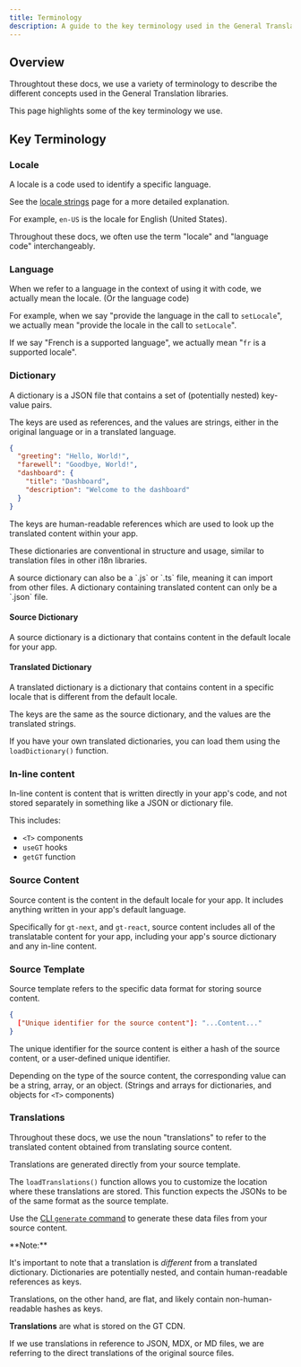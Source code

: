 ```yaml
---
title: Terminology
description: A guide to the key terminology used in the General Translation libraries
---
```


## Overview

Throughtout these docs, we use a variety of terminology to describe the different concepts used in the General Translation libraries.

This page highlights some of the key terminology we use.


## Key Terminology

<TOC/>

### Locale

A locale is a code used to identify a specific language.

See the [locale strings](/docs/reference/locale-strings) page for a more detailed explanation.

For example, `en-US` is the locale for English (United States).

Throughout these docs, we often use the term "locale" and "language code" interchangeably.

### Language

When we refer to a language in the context of using it with code, we actually mean the locale. (Or the language code)

For example, when we say "provide the language in the call to `setLocale`", we actually mean "provide the locale in the call to `setLocale`".

If we say "French is a supported language", we actually mean "`fr` is a supported locale".


### Dictionary

A dictionary is a JSON file that contains a set of (potentially nested) key-value pairs.

The keys are used as references, and the values are strings, either in the original language or in a translated language.

```json
{
  "greeting": "Hello, World!",
  "farewell": "Goodbye, World!",
  "dashboard": {
    "title": "Dashboard",
    "description": "Welcome to the dashboard"
  }
}
```

The keys are human-readable references which are used to look up the translated content within your app.

These dictionaries are conventional in structure and usage, similar to translation files in other i18n libraries.


<Callout type="info">
  A source dictionary can also be a `.js` or `.ts` file, meaning it can import from other files.
  A dictionary containing translated content can only be a `.json` file.
</Callout>

#### Source Dictionary

A source dictionary is a dictionary that contains content in the default locale for your app.

#### Translated Dictionary

A translated dictionary is a dictionary that contains content in a specific locale that is different from the default locale.

The keys are the same as the source dictionary, and the values are the translated strings.

If you have your own translated dictionaries, you can load them using the `loadDictionary()` function.

### In-line content

In-line content is content that is written directly in your app's code, and not stored separately in something like a JSON or dictionary file.

This includes:

- `<T>` components
- `useGT` hooks
- `getGT` function


### Source Content

Source content is the content in the default locale for your app. It includes anything written in your app's default language.

Specifically for `gt-next`, and `gt-react`, source content includes all of the translatable content for your app, including your app's source dictionary and
any in-line content.

### Source Template

Source template refers to the specific data format for storing source content.

```json
{
  ["Unique identifier for the source content"]: "...Content..."
}
```

The unique identifier for the source content is either a hash of the source content, or a user-defined unique identifier.

Depending on the type of the source content, the corresponding value can be a string, array, or an object. (Strings and arrays for dictionaries, and objects for `<T>` components)


### Translations

Throughout these docs, we use the noun "translations" to refer to the translated content obtained from translating source content.

Translations are generated directly from your source template.

The `loadTranslations()` function allows you to customize the location where these translations are stored. This function expects the JSONs to be of the same format as the source template.

Use the [CLI `generate` command](/docs/cli/generate) to generate these data files from your source content.

<Callout type="warn">
  **Note:**

  It's important to note that a translation is _different_ from a translated dictionary. Dictionaries are potentially nested, and contain human-readable references as keys.

  Translations, on the other hand, are flat, and likely contain non-human-readable hashes as keys.
</Callout>

**Translations** are what is stored on the GT CDN.

If we use translations in reference to JSON, MDX, or MD files, we are referring to the direct translations of the original source files.


